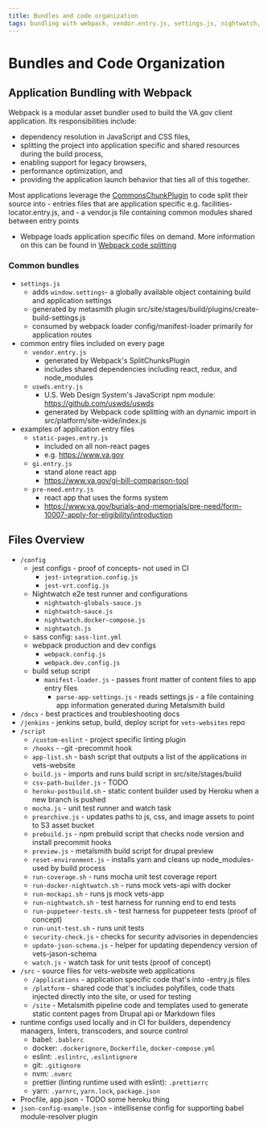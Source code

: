 ```yaml
---
title: Bundles and code organization
tags: bundling with webpack, vendor.entry.js, settings.js, nightwatch, webpack config, build script, Jenkinsfile, babelrc, Dockerfile, eslintrc, gitignore, nvmrc, prettierrc, yarnrc,
---
```


# Bundles and Code Organization

## Application Bundling with Webpack
Webpack is a modular asset bundler used to build the VA.gov client application. Its responsibilities include:
  - dependency resolution in JavaScript and CSS files,
  - splitting the project into application specific and shared resources during the build process,
  - enabling support for legacy browsers,
  - performance optimization, and
  - providing the application launch behavior that ties all of this together.

Most applications leverage the [CommonsChunkPlugin](https://webpack.js.org/plugins/commons-chunk-plugin/) to code split their source into
	- entries files that are application specific e.g. facilities-locator.entry.js, and
	- a vendor.js file containing common modules shared between entry points
- Webpage loads application specific files on demand. More information on this can be found in [Webpack code splitting](https://webpack.js.org/guides/code-splitting/)


### Common bundles
- `settings.js`
  - adds `window.settings`- a globally available object containing build and application settings
  - generated by metasmith plugin src/site/stages/build/plugins/create-build-settings.js
  - consumed by webpack loader config/manifest-loader primarily for application routes
- common entry files included on every page
  - `vendor.entry.js`
    - generated by Webpack's SplitChunksPlugin
    - includes shared dependencies including react, redux, and node_modules
  - `uswds.entry.js`
    - U.S. Web Design System's JavaScript npm module: https://github.com/uswds/uswds
    - generated by Webpack code splitting with an dynamic import in src/platform/site-wide/index.js
- examples of application entry files
  - `static-pages.entry.js`
    - included on all non-react pages
    - e.g. https://www.va.gov
  - `gi.entry.js`
    - stand alone react app
    - https://www.va.gov/gi-bill-comparison-tool
  - `pre-need.entry.js`
    - react app that uses the forms system
    - https://www.va.gov/burials-and-memorials/pre-need/form-10007-apply-for-eligibility/introduction

## Files Overview

- `/config`
  - jest configs - proof of concepts- not used in CI
    - `jest-integration.config.js`
    - `jest-vrt.config.js`
  - Nightwatch e2e test runner and configurations
    - `nightwatch-globals-sauce.js`
    - `nightwatch-sauce.js`
    - `nightwatch.docker-compose.js`
    - `nightwatch.js`
  - sass config: `sass-lint.yml`
  - webpack production and dev configs
    - `webpack.config.js`
    - `webpack.dev.config.js`
  - build setup script
    - `manifest-loader.js` - passes front matter of content files to app entry files
	  - `parse-app-settings.js` - reads settings.js - a file containing app information generated during Metalsmith build
- `/docs` - best practices and troubleshooting docs
- `/jenkins` - jenkins setup, build, deploy script for `vets-websites` repo
- `/script`
  - `/custom-eslint` - project specific linting plugin
  - `/hooks` - -git -precommit hook
  - `app-list.sh` - bash script that outputs a list of the applications in vets-website
  - `build.js` - imports and runs build script in src/site/stages/build
  - `csv-path-builder.js` - TODO
  - `heroku-postbuild.sh` - static content builder used by Heroku when a new branch is pushed
  - `mocha.js` - unit test runner and watch task
  - `prearchive.js` - updates paths to js, css, and image assets to point to S3 asset bucket
  - `prebuild.js` - npm prebuild script that checks node version and install precommit hooks
  - `preview.js` - metalsmith build script for drupal preview
  - `reset-environment.js` - installs yarn and cleans up node_modules- used by build process
  - `run-coverage.sh` - runs mocha unit test coverage report
  - `run-docker-nightwatch.sh` - runs mock vets-api with docker
  - `run-mockapi.sh` - runs js mock vets-app
  - `run-nightwatch.sh` - test harness for running end to end tests
  - `run-puppeteer-tests.sh` - test harness for puppeteer tests (proof of concept)
  - `run-unit-test.sh` - runs unit tests
  - `security-check.js` - checks for security advisories in dependencies
  - `update-json-schema.js` - helper for updating dependency version of vets-jason-schema
  - `watch.js` - watch task for unit tests (proof of concept)
- `/src` - source files for vets-website web applications
  - `/applications` - application specific code that's into -entry.js files
  - `/platform` - shared code that's includes polyfilles, code thats injected directly into the site, or used for testing
  - `/site` - Metalsmith pipeline code and templates used to generate static content pages from Drupal api or Markdown files
- runtime configs used locally and in CI for builders, dependency managers, linters, transcoders, and source control
  - babel: `.bablerc`
  - docker: `.dockerignore`, `Dockerfile`, `docker-compose.yml`
  - eslint: `.eslintrc`, `.eslintignore`
  - git: `.gitignore`
  - nvm: `.nvmrc`
  - prettier (linting runtime used with eslint): `.prettierrc`
  - yarn: `.yarnrc`, `yarn.lock`, `package.json`
- Procfile, app.json - TODO some heroku thing
- `json-config-example.json` - intellisense config for supporting babel module-resolver plugin
